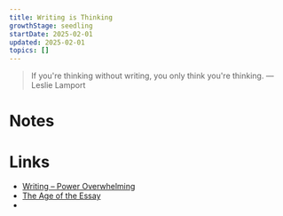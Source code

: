 ```yaml
---
title: Writing is Thinking
growthStage: seedling
startDate: 2025-02-01
updated: 2025-02-01
topics: []
---
```


> If you're thinking without writing, you only think you're thinking. —Leslie Lamport

# Notes


# Links
- [Writing – Power Overwhelming](https://blog.evanchen.cc/2015/03/14/writing/)
- [The Age of the Essay](https://paulgraham.com/essay.html)
- 
